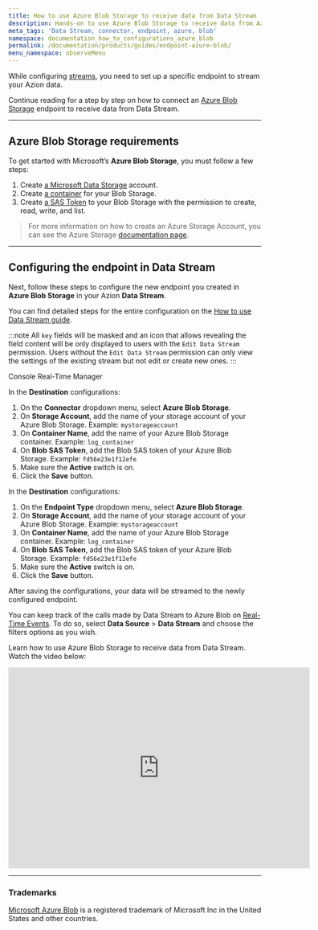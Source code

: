 ```yaml
---
title: How to use Azure Blob Storage to receive data from Data Stream
description: Hands-on to use Azure Blob Storage to receive data from Azion Data Stream.
meta_tags: 'Data Stream, connector, endpoint, azure, blob'
namespace: documentation_how_to_configurations_azure_blob
permalink: /documentation/products/guides/endpoint-azure-blob/
menu_namespace: observeMenu
---
```




While configuring [streams](/en/documentation/products/observe/data-stream/), you need to set up a specific endpoint to stream your Azion data.

Continue reading for a step by step on how to connect an [Azure Blob Storage](https://azure.microsoft.com/en-us/products/storage/blobs) endpoint to receive data from Data Stream.

---

## Azure Blob Storage requirements

To get started with Microsoft’s **Azure Blob Storage**, you must follow a few steps:

1. Create [a Microsoft Data Storage](https://portal.azure.com/#create/Microsoft.StorageAccount) account.
2. Create [a container](https://learn.microsoft.com/en-us/azure/storage/blobs/storage-blob-container-create) for your Blob Storage.
3. Create [a SAS Token](https://learn.microsoft.com/en-us/azure/storage/common/storage-sas-overview) to your Blob Storage with the permission to create, read, write, and list.

> For more information on how to create an Azure Storage Account, you can see the Azure Storage [documentation page](https://learn.microsoft.com/en-us/azure/storage/).

---

## Configuring the endpoint in Data Stream

Next, follow these steps to configure the new endpoint you created in **Azure Blob Storage** in your Azion **Data Stream**.

You can find detailed steps for the entire configuration on the [How to use Data Stream guide](/en/documentation/products/guides/use-data-stream/).

:::note
All `key` fields will be masked and an icon that allows revealing the field content will be only displayed to users with the `Edit Data Stream` permission. Users without the `Edit Data Stream` permission can only view the settings of the existing stream but not edit or create new ones.
:::

<Tabs client:visible>
    <Fragment slot="tab.console">Console</Fragment>
    <Fragment slot="tab.rtm">Real-Time Manager</Fragment>

<Fragment slot="panel.console">

In the **Destination** configurations:

1. On the **Connector** dropdown menu, select **Azure Blob Storage**.
2. On **Storage Account**, add the name of your storage account of your Azure Blob Storage. Example: `mystorageaccount`
3. On **Container Name**, add the name of your Azure Blob Storage container. Example: `log_container`
4. On **Blob SAS Token**, add the Blob SAS token of your Azure Blob Storage. Example: `fd56e23e1f12efe`
5. Make sure the **Active** switch is on.
6. Click the **Save** button.

</Fragment>

<Fragment slot="panel.rtm">

In the **Destination** configurations:

1. On the **Endpoint Type** dropdown menu, select **Azure Blob Storage**.
2. On **Storage Account**, add the name of your storage account of your Azure Blob Storage. Example: `mystorageaccount`
3. On **Container Name**, add the name of your Azure Blob Storage container. Example: `log_container`
4. On **Blob SAS Token**, add the Blob SAS token of your Azure Blob Storage. Example: `fd56e23e1f12efe`
5. Make sure the **Active** switch is on.
6. Click the **Save** button.

</Fragment>
</Tabs>

After saving the configurations, your data will be streamed to the newly configured endpoint.

You can keep track of the calls made by Data Stream to Azure Blob on [Real-Time Events](/en/documentation/products/observe/real-time-events/). To do so, select **Data Source** > **Data Stream** and choose the filters options as you wish.

Learn how to use Azure Blob Storage to receive data from Data Stream. Watch the video below:

<div class="cms-embed">
  <iframe width="600" height="400" src="https://www.youtube.com/embed/KcufBkalznc?si=2AWrs2l745PpjHCb" loading="lazy" title="How to use Azure Blob Storage to receive data from Data Stream" frameborder="0" allow="accelerometer; autoplay; clipboard-write; encrypted-media; gyroscope; picture-in-picture; web-share" allowfullscreen></iframe>
</div>

---

### Trademarks

[Microsoft Azure Blob](https://www.microsoft.com/en-us/legal/intellectualproperty/Trademarks/) is a registered trademark of Microsoft Inc in the United States and other countries.



